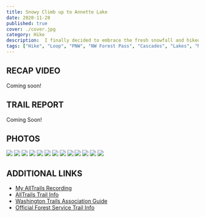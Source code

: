 ```yaml
---
title: Snowy Climb up to Annette Lake
date: 2020-11-28
published: true
cover: ./cover.jpg
category: Hike
description:  I finally decided to embrace the fresh snowfall and hiked up to this gorgeous alpine lake. The trail was busy, but had a solid trail packed in which made for an easy journey up. Back down was more challenging.
tags: ["Hike", "Loop", "PNW", "NW Forest Pass", "Cascades", "Lakes", "Mt Baker Wilderness", "Fall", "Washington"]
---
```

## RECAP VIDEO
Coming soon!
## TRAIL REPORT
Coming Soon!

## PHOTOS
![](./imgs/annette_lake.jpg "")
![](./imgs/bridge.jpg "")
![](./imgs/dogs_at_lake.jpg "")
![](./imgs/early_trail.jpg "")
![](./imgs/mountains.jpg "")
![](./imgs/snowfield_crossing.jpg "")
![](./imgs/snowfield_sun.jpg "")
![](./imgs/snowfield.jpg "")
![](./imgs/snowy_forest.jpg "")
![](./imgs/snowy_mountain_top.jpg "")
![](./imgs/sun_snow.jpg "")
![](./imgs/upper_woods_trail.jpg "")
![](./imgs/waterfall.jpg "")


## ADDITIONAL LINKS
- <a href="https://www.alltrails.com/explore/recording/afternoon-hike-75455e0--44" alt="My AllTrails Recording" target="_blank">My AllTrails Recording</a>
- <a href="https://www.alltrails.com/trail/us/washington/annette-lake-trail" alt="AllTrails trail info" target="_blank">AllTrails Trail Info</a>
- <a href="https://www.wta.org/go-hiking/hikes/annette-lake" alt="Washington Trails Association Guide" target="_blank">Washington Trails Association Guide</a>
- <a href="https://www.fs.usda.gov/recarea/mbs/recreation/recarea/?recid=17966" alt="National Forest Trail Info" target="_blank">Official Forest Service Trail Info</a>
